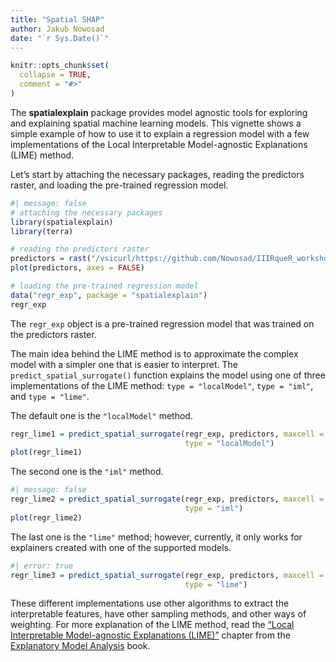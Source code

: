 ```yaml
---
title: "Spatial SHAP"
author: Jakub Nowosad
date: "`r Sys.Date()`"
---
```


```r
knitr::opts_chunk$set(
  collapse = TRUE,
  comment = "#>"
)
```

The **spatialexplain** package provides model agnostic tools for exploring and explaining spatial machine learning models. 
This vignette shows a simple example of how to use it to explain a regression model with a few implementations of the Local Interpretable Model-agnostic Explanations (LIME) method.

Let's start by attaching the necessary packages, reading the predictors raster, and loading the pre-trained regression model.

```r
#| message: false
# attaching the necessary packages
library(spatialexplain)
library(terra)

# reading the predictors raster
predictors = rast("/vsicurl/https://github.com/Nowosad/IIIRqueR_workshop_materials/raw/refs/heads/main/data/predictors.tif")
plot(predictors, axes = FALSE)

# loading the pre-trained regression model
data("regr_exp", package = "spatialexplain")
regr_exp
```

The `regr_exp` object is a pre-trained regression model that was trained on the predictors raster.

The main idea behind the LIME method is to approximate the complex model with a simpler one that is easier to interpret.
The `predict_spatial_surrogate()` function explains the model using one of three implementations of the LIME method: `type = "localModel"`, `type = "iml"`, and `type = "lime"`.


The default one is the `"localModel"` method.

```r
regr_lime1 = predict_spatial_surrogate(regr_exp, predictors, maxcell = 500,
                                       type = "localModel")
plot(regr_lime1)
```

The second one is the `"iml"` method.

```r
#| message: false
regr_lime2 = predict_spatial_surrogate(regr_exp, predictors, maxcell = 500,
                                       type = "iml")
plot(regr_lime2)
```

The last one is the `"lime"` method; however, currently, it only works for explainers created with one of the supported models.

```r
#| error: true
regr_lime3 = predict_spatial_surrogate(regr_exp, predictors, maxcell = 500,
                                       type = "lime")
```

These different implementations use other algorithms to extract the interpretable features, have other sampling methods, and other ways of weighting. 
For more explanation of the LIME method, read the ["Local Interpretable Model-agnostic Explanations (LIME)"](https://ema.drwhy.ai/LIME.html) chapter from the [Explanatory Model Analysis](https://ema.drwhy.ai/) book.
